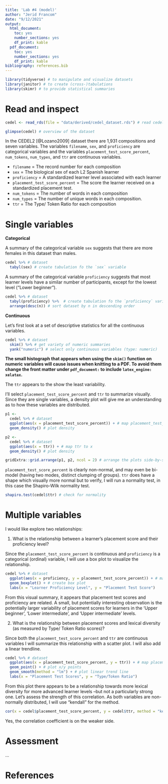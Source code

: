 ```yaml
---
title: 'Lab #4 (model)'
author: "Jerid Francom"
date: "9/12/2021"
output: 
  html_document: 
    toc: yes
    number_sections: yes
    df_print: kable
  pdf_document: 
    toc: yes
    number_sections: yes
    df_print: kable
bibliography: references.bib
---
```


```r
library(tidyverse) # to manipulate and visualize datasets
library(janitor) # to create (cross-)tabulations
library(skimr) # to provide statistical summaries
```

# Read and inspect

```r
cedel <- read_rds(file = "data/derived/cedel_dataset.rds") # read cedel_dataset.rds

glimpse(cedel) # overview of the dataset
```

In the CEDEL2 [@Lozano2009] dataset there are 1,931 compositions and seven variables. The variables `filename`, `sex`, and `proficiency` are categorical variables and the variables `placement_test_score_percent`, `num_tokens`, `num_types`, and `ttr` are continuous variables.

-   `filename` = The record number for each composition
-   `sex` = The biological sex of each L2 Spanish learner
-   `proficiency` = A standardized learner level associated with each learner
-   `placement_test_score_percent` = The score the learner received on a standardized placement test.
-   `num_tokens` = The number of words in each composition
-   `num_types` = The number of unique words in each composition.
-   `ttr` = The Type/ Token Ratio for each composition

# Single variables

**Categorical**

A summary of the categorical variable `sex` suggests that there are more females in this dataset than males.

```r
cedel %>% # dataset
  tabyl(sex) # create tabulation fo the `sex` variable
```

A summary of the categorical variable `proficiency` suggests that most learner levels have a similar number of participants, except for the lowest level ("Lower beginner"). 

```r
cedel %>% # dataset
  tabyl(proficiency) %>%  # create tabulation fo the `proficiency` variable
  arrange(desc(n)) # sort dataset by n in descending order
```

**Continuous**

Let's first look at a set of descriptive statistics for all the continuous variables. 

```r
cedel %>% # dataset
  skim() %>% # get variety of numeric summaries
  yank("numeric") # select only continuous variables (type: numeric)
```

**The small histograph that appears when using the `skim()` function on numeric variables will cause issues when knitting to a PDF. To avoid them change the front matter under `pdf_document:` to include `latex_engine: xelatax`.**


The `ttr` appears to the show the least variability. 

I'll select `placement_test_score_percent` and `ttr` to summarize visually. Since they are single variables, a density plot will give me an understanding as to how these variables are distributed. 

```r
p1 <- 
  cedel %>% # dataset
  ggplot(aes(x = placement_test_score_percent)) + # map placement_test_score_percent to x
  geom_density() # plot density

p2 <- 
  cedel %>% # dataset
  ggplot(aes(x = ttr)) + # map ttr to x
  geom_density() # plot density

gridExtra::grid.arrange(p1, p2, ncol = 2) # arrange the plots side-by-side
```

`placement_test_score_percent` is clearly non-normal, and may even be bi-model (having two modes, distinct clumping of groups). `ttr` does have a shape which visually more normal but to verify, I will run a normality test, in this case the Shapiro-Wilk normality test.


```r
shapiro.test(cedel$ttr) # check for normality
```

# Multiple variables

I would like explore two relationships: 

1. What is the relationship between a learner's placement score and their proficiency level? 

Since the `placement_test_score_percent` is continuous and `proficiency` is a categorical (ordinal) variable, I will use a box plot to visualize the relationship. 

```r
cedel %>% # dataset
  ggplot(aes(x = proficiency, y = placement_test_score_percent)) + # map proficiency to x, and placement_test_score_percent to y
  geom_boxplot() + # create box plot
  labs(x = "Learner Proficiency Level", y = "Placement Test Score")
```
From this visual summary, it appears that placement test scores and proficiency are related. A small, but potentially interesting observation is the potentially larger variability of placement scores for learners in the 'Upper beginner', 'Lower intermediate', and 'Upper intermediate' levels.

2. What is the relationship between placement scores and lexical diversity (as measured by Type/ Token Ratio scores)?

Since both the `placement_test_score_percent` and `ttr` are continuous variables I will summarize this relationship with a scatter plot. I will also add a linear trendline. 

```r
cedel %>% # dataset
  ggplot(aes(x = placement_test_score_percent, y = ttr)) + # map placement_test_score_percent to x and ttr to y
  geom_point() + # plot x/y points
  geom_smooth(method = "lm") + # plot linear trend line
  labs(x = "Placement Test Scores", y = "Type/Token Ratio")
```

From this plot there appears to be a relationship towards more lexical diversity for more advanced learner levels --but not a particularly strong one. Let's assess the strength of this correlation. As both variables are non-normally distributed, I will use "kendall" for the method.

```r
cor(x = cedel$placement_test_score_percent, y = cedel$ttr, method = "kendall")
```

Yes, the correlation coefficient is on the weaker side. 

# Assessment

...

# References
